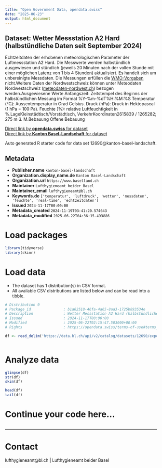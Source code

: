 ```yaml
---
title: "Open Government Data, opendata.swiss"
date: "2025-06-23"
output: html_document
---
```


## Dataset: Wetter Messstation A2 Hard (halbstündliche Daten seit September 2024)

Echtzeitdaten
der erhobenen meteorologischen Parameter der Luftmessstation A2 Hard. Die Messwerte
werden halbstündlich ausgewiesen und stündlich (jeweils 20 Minuten nach der
vollen Stunde mit einer möglichen Latenz von 1 bis 4 Stunden) aktualisiert. Es handelt sich um unbereinigte Messdaten. Die Messungen erfüllen die [WMO-Vorgaben](https://www.meteoschweiz.admin.ch/wetter/messsysteme/bodenstationen/automatisches-messnetz/zertifizierung-von-messstationen.html) nicht.Weitere Daten der Nordwestschweiz können unter Meteodaten Nordwestschweiz ([meteodaten-nordwest.ch](https://meteodaten-nordwest.ch/)) bezogen werden.Ausgewiesene
Werte
Anfangszeit:
     Zeitstempel des Beginns der halbstündlichen Messung im Format
     %Y-%m-%dT%H:%M:%S
Temperatur
     (°C): Aussentemperatur in Grad Celsius.
Druck
     (hPa): Druck in Hektopascal (1 hPa = 100 Pa).
Feuchte
     (%): relative Luftfeuchtigkeit in %.LageKleinstädtisch/Vorstädtisch,
VerkehrKoordinaten2615839 /
1265282; 275 m ü. M.Bebauung
Offene Bebauung

[Direct link by **opendata.swiss** for dataset](https://opendata.swiss/de/dataset/wetter-messstation-a2-hard-halbstundliche-daten-seit-september-2024)<br>
[Direct link by **Kanton Basel-Landschaft** for dataset](https://data.bl.ch/explore/dataset/12690/)

Auto generated R starter code for data set 12690@kanton-basel-landschaft.

## Metadata

- **Publisher.name** `kanton-basel-landschaft`
- **Organization.display_name.de** `Kanton Basel-Landschaft`
- **Organization.url** `https://www.baselland.ch`
- **Maintainer** `Lufthygieneamt beider Basel`
- **Maintainer_email** `lufthygieneamt@bl.ch`
- **Keywords.de** `['temperatur', 'luftdruck', 'wetter', 'messdaten', 'feuchte', 'real-time', 'echtzeitdaten']`
- **Issued** `2024-11-17T00:00:00`
- **Metadata_created** `2024-11-19T03:41:20.574643`
- **Metadata_modified** `2025-06-22T04:36:15.493886`


# Load packages

```r

library(tidyverse)
library(skimr)

```

# Load data

-   The dataset has 1 distribution(s) in CSV format.
-   All available CSV distributions are listed below and can be read into a tibble.

```r

# Distribution 0
# Package_id               : b1a62518-46fa-4a65-8aa3-1725b893534e
# Description              : Wetter Messstation A2 Hard (halbstündliche Daten seit September 2024) (csv)
# Issued                   : 2024-11-17T00:00:00
# Modified                 : 2025-06-22T02:15:47.503000+00:00
# Rights                   : https://opendata.swiss/terms-of-use#terms_by

df <- read_delim('https://data.bl.ch/api/v2/catalog/datasets/12690/exports/csv?use_labels=true')



```

# Analyze data

```r

glimpse(df)
str(df)
skim(df)

head(df)
tail(df)

```

# Continue your code here...

```r

```

------------------------------------------------------------------------

# Contact

lufthygieneamt@bl.ch | Lufthygieneamt beider Basel
